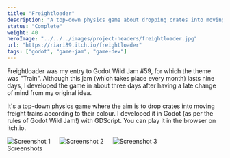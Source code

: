 ```yaml
---
title: "Freightloader"
description: "A top-down physics game about dropping crates into moving trains"
status: "Complete"
weight: 40
heroImage: "../../../images/project-headers/freightloader.jpg"
url: "https://riari89.itch.io/freightloader"
tags: ["godot", "game-jam", "game-dev"]
---
```


Freightloader was my entry to <ExternalLink url="https://itch.io/jam/godot-wild-jam-59">Godot Wild Jam #59</ExternalLink>, for which the theme was "Train". Although this jam (which takes place every month) lasts nine days, I developed the game in about three days after having a late change of mind from my original idea.

It's a top-down physics game where the aim is to drop crates into moving freight trains according to their colour. I developed it in <ExternalLink url="https://godotengine.org/">Godot</ExternalLink> (as per the rules of Godot Wild Jam!) with GDScript. You can <ExternalLink url="https://riari89.itch.io/freightloader">play it in the browser on itch.io</ExternalLink>.

<div class="columns columns--3">
    <Image src={imageScreenshot1} alt="Screenshot 1" />
    <Image src={imageScreenshot2} alt="Screenshot 2" />
    <Image src={imageScreenshot3} alt="Screenshot 3" />
</div>
<div class="caption">Screenshots</div>